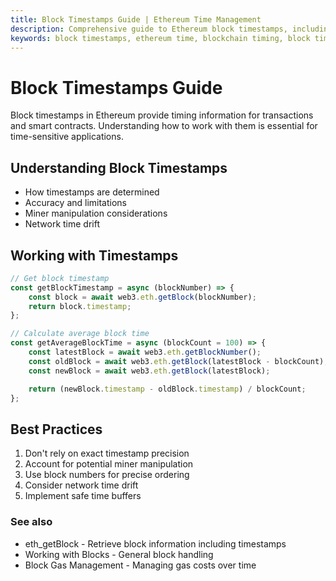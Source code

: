 ```yaml
---
title: Block Timestamps Guide | Ethereum Time Management
description: Comprehensive guide to Ethereum block timestamps, including accuracy considerations, implementing time-based operations, and developing secure time-dependent smart contracts and applications.
keywords: block timestamps, ethereum time, blockchain timing, block time, ethereum clock, miner timestamps, time-based contracts, blockchain chronology, timestamp manipulation, ethereum datetime
---
```


# Block Timestamps Guide

Block timestamps in Ethereum provide timing information for transactions and smart contracts. Understanding how to work with them is essential for time-sensitive applications.

## Understanding Block Timestamps

- How timestamps are determined
- Accuracy and limitations
- Miner manipulation considerations
- Network time drift

## Working with Timestamps

```javascript
// Get block timestamp
const getBlockTimestamp = async (blockNumber) => {
	const block = await web3.eth.getBlock(blockNumber);
	return block.timestamp;
};

// Calculate average block time
const getAverageBlockTime = async (blockCount = 100) => {
	const latestBlock = await web3.eth.getBlockNumber();
	const oldBlock = await web3.eth.getBlock(latestBlock - blockCount);
	const newBlock = await web3.eth.getBlock(latestBlock);

	return (newBlock.timestamp - oldBlock.timestamp) / blockCount;
};
```

## Best Practices

1. Don't rely on exact timestamp precision
2. Account for potential miner manipulation
3. Use block numbers for precise ordering
4. Consider network time drift
5. Implement safe time buffers

### See also

- <Link to="/docs/ethereum/core-methods/eth_getBlock" title="API method to retrieve block information including timestamps">eth_getBlock</Link> - Retrieve block information including timestamps
- <Link to="/docs/ethereum/guides/working-with-blocks" title="Learn fundamental techniques for working with Ethereum blocks">Working with Blocks</Link> - General block handling
- <Link to="/docs/ethereum/guides/block-gas-management" title="Guide to managing gas costs across time in Ethereum">Block Gas Management</Link> - Managing gas costs over time
